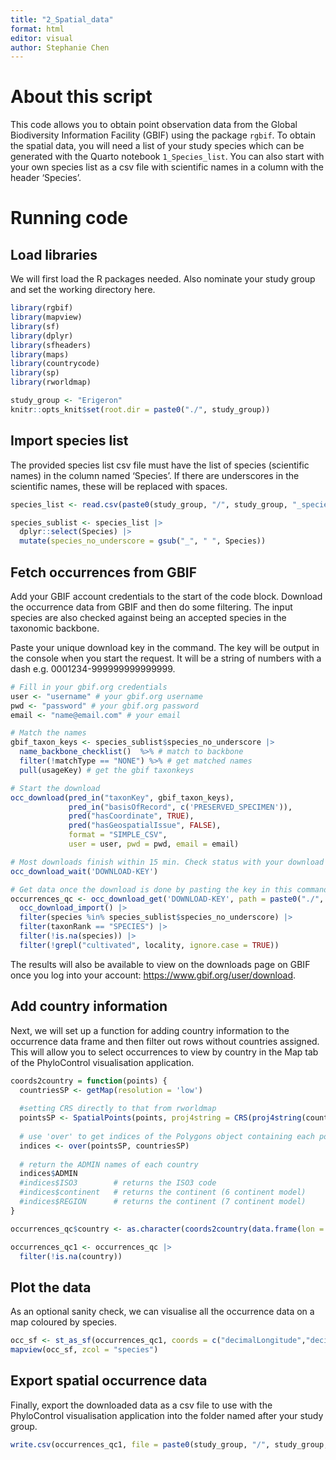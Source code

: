 ```yaml
---
title: "2_Spatial_data"
format: html
editor: visual
author: Stephanie Chen
---
```


# About this script

This code allows you to obtain point observation data from the Global Biodiversity Information Facility (GBIF) using the package `rgbif`. To obtain the spatial data, you will need a list of your study species which can be generated with the Quarto notebook `1_Species_list`. You can also start with your own species list as a csv file with scientific names in a column with the header 'Species'.

# Running code

## **Load libraries**

We will first load the R packages needed. Also nominate your study group and set the working directory here.

```r
library(rgbif)
library(mapview)
library(sf)
library(dplyr)
library(sfheaders)
library(maps)
library(countrycode)
library(sp)
library(rworldmap)

study_group <- "Erigeron"
knitr::opts_knit$set(root.dir = paste0("./", study_group))
```

## **Import species list**

The provided species list csv file must have the list of species (scientific names) in the column named 'Species'. If there are underscores in the scientific names, these will be replaced with spaces.

```r
species_list <- read.csv(paste0(study_group, "/", study_group, "_species_list.csv"), header = TRUE)

species_sublist <- species_list |>
  dplyr::select(Species) |>
  mutate(species_no_underscore = gsub("_", " ", Species))
```

## **Fetch occurrences from GBIF**

Add your GBIF account credentials to the start of the code block. Download the occurrence data from GBIF and then do some filtering. The input species are also checked against being an accepted species in the taxonomic backbone.

Paste your unique download key in the command. The key will be output in the console when you start the request. It will be a string of numbers with a dash e.g. 0001234-999999999999999.

```r
# Fill in your gbif.org credentials 
user <- "username" # your gbif.org username 
pwd <- "password" # your gbif.org password
email <- "name@email.com" # your email 

# Match the names 
gbif_taxon_keys <- species_sublist$species_no_underscore |>
  name_backbone_checklist()  %>% # match to backbone
  filter(!matchType == "NONE") %>% # get matched names
  pull(usageKey) # get the gbif taxonkeys

# Start the download
occ_download(pred_in("taxonKey", gbif_taxon_keys),
             pred_in("basisOfRecord", c('PRESERVED_SPECIMEN')),
             pred("hasCoordinate", TRUE),
             pred("hasGeospatialIssue", FALSE),
             format = "SIMPLE_CSV",
             user = user, pwd = pwd, email = email)

# Most downloads finish within 15 min. Check status with your download key that will appear in the console after you run occ_download
occ_download_wait('DOWNLOAD-KEY')

# Get data once the download is done by pasting the key in this command
occurrences_qc <- occ_download_get('DOWNLOAD-KEY', path = paste0("./", study_group), overwrite = TRUE) |>
  occ_download_import() |>
  filter(species %in% species_sublist$species_no_underscore) |>
  filter(taxonRank == "SPECIES") |>
  filter(!is.na(species)) |>
  filter(!grepl("cultivated", locality, ignore.case = TRUE))
```

The results will also be available to view on the downloads page on GBIF once you log into your account: <https://www.gbif.org/user/download>.

## **Add country information**

Next, we will set up a function for adding country information to the occurrence data frame and then filter out rows without countries assigned. This will allow you to select occurrences to view by country in the Map tab of the PhyloControl visualisation application.

```r
coords2country = function(points) {  
  countriesSP <- getMap(resolution = 'low')
  
  #setting CRS directly to that from rworldmap
  pointsSP <- SpatialPoints(points, proj4string = CRS(proj4string(countriesSP)))  
  
  # use 'over' to get indices of the Polygons object containing each point 
  indices <- over(pointsSP, countriesSP)
  
  # return the ADMIN names of each country
  indices$ADMIN  
  #indices$ISO3        # returns the ISO3 code 
  #indices$continent   # returns the continent (6 continent model)
  #indices$REGION      # returns the continent (7 continent model)
}

occurrences_qc$country <- as.character(coords2country(data.frame(lon = occurrences_qc$decimalLongitude, lat = occurrences_qc$decimalLatitude)))

occurrences_qc1 <- occurrences_qc |>
  filter(!is.na(country))
```

## Plot the data

As an optional sanity check, we can visualise all the occurrence data on a map coloured by species.

```r
occ_sf <- st_as_sf(occurrences_qc1, coords = c("decimalLongitude","decimalLatitude"), crs = 4326)
mapview(occ_sf, zcol = "species")
```

## Export spatial occurrence data

Finally, export the downloaded data as a csv file to use with the PhyloControl visualisation application into the folder named after your study group.

```r
write.csv(occurrences_qc1, file = paste0(study_group, "/", study_group, "_occurrences.csv"))
```
